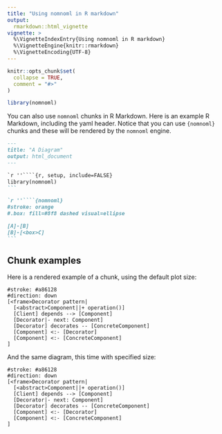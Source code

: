 ```yaml
---
title: "Using nomnoml in R markdown"
output: 
  rmarkdown::html_vignette
vignette: >
  %\VignetteIndexEntry{Using nomnoml in R markdown}
  %\VignetteEngine{knitr::rmarkdown}
  %\VignetteEncoding{UTF-8}
---
```


```r
knitr::opts_chunk$set(
  collapse = TRUE,
  comment = "#>"
)
```

```r
library(nomnoml)
```


You can also use `nomnoml` chunks in R Markdown.  Here is an example R Markdown, including the yaml header.  Notice that you can use `{nomnoml}` chunks and these will be rendered by the `nomnoml` engine.

````markdown
---
title: "A Diagram"
output: html_document
---

`r ''````{r, setup, include=FALSE}
library(nomnoml)
```

`r ''````{nomnoml}
#stroke: orange
#.box: fill=#8f8 dashed visual=ellipse

[A]-[B]
[B]-[<box>C]
```
````

## Chunk examples

Here is a rendered example of a chunk, using the default plot size:


```nomnoml
#stroke: #a86128
#direction: down
[<frame>Decorator pattern|
  [<abstract>Component||+ operation()]
  [Client] depends --> [Component]
  [Decorator|- next: Component]
  [Decorator] decorates -- [ConcreteComponent]
  [Component] <:- [Decorator]
  [Component] <:- [ConcreteComponent]
]
```


And the same diagram, this time with specified size:


```nomnoml
#stroke: #a86128
#direction: down
[<frame>Decorator pattern|
  [<abstract>Component||+ operation()]
  [Client] depends --> [Component]
  [Decorator|- next: Component]
  [Decorator] decorates -- [ConcreteComponent]
  [Component] <:- [Decorator]
  [Component] <:- [ConcreteComponent]
]
```




